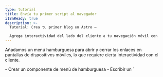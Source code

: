 ```yaml
---
type: tutorial
title: Envía tu primer script al navegador
i18nReady: true
description: >-
  Tutorial: Crea tu primer blog en Astro —

  Agrega interactividad del lado del cliente a tu navegación móvil con una etiqueta de script de Astro
---
```



Añadamos un menú hamburguesa para abrir y cerrar los enlaces en pantallas de dispositivos móviles, lo que requiere cierta interactividad con el cliente.

<PreCheck>
  - Crear un componente de menú de hamburguesa
  - Escribir un `<script>` para que los visitantes de tu sitio puedan abrir y cerrar el menú de navegación
  - Mover tu JavaScript a un archivo `.js`.
</PreCheck>

## Construir un componente Hamburger

Crea un componente `<Hamburger />` para abrir y cerrar tu menú móvil.

1. Crea un archivo llamado `Hamburger.astro` en `src/components/`.
  

2. Copia el siguiente código en tu componente. Esto representará tu menú "hamburguesa" de 3 líneas para abrir y cerrar tus enlaces de navegación en móvil. (Añadirás los nuevos estilos CSS a `global.css` más tarde).

    ```astro title="src/components/Hamburger.astro"
    --- 
    ---
    <div class="hamburger">
      <span class="line"></span>
      <span class="line"></span>
      <span class="line"></span>
    </div>
    ```

3. Coloca este nuevo componente `<Hamburger />` justo antes de tu componente `<Navigation />` en `Header.astro`. 

<details>
<summary>¡Enséñame el código!</summary>

```astro title="src/components/Header.astro" ins={2,7}
---
import Hamburger from './Hamburger.astro';
import Navigation from './Navigation.astro';
---
<header>
  <nav>
    <Hamburger />
    <Navigation />
  </nav>
</header>
```
</details>

4. Añade los siguientes estilos para tu componente Hamburger:

  ```css title="src/styles/global.css" ins={2-13, 56-58}
  /* nav styles */
  .hamburger {
    padding-right: 20px;
    cursor: pointer;
  }

  .hamburger .line {
    display: block;
    width: 40px;
    height: 5px;
    margin-bottom: 10px;
    background-color: #ff9776;
  }

  .nav-links {
    width: 100%;
    top: 5rem;
    left: 48px;
    background-color: #ff9776;
    display: none;
    margin: 0;
  }

  .nav-links a {
    display: block;
    text-align: center;
    padding: 10px 0;
    text-decoration: none;
    font-size: 1.2rem;
    font-weight: bold;
    text-transform: uppercase;
  }

  .nav-links a:hover, a:focus {
    background-color: #ff9776;
  }

  .expanded {
    display: unset;
  }

  @media screen and (min-width: 636px) {
    .nav-links {
      margin-left: 5em;
      display: block;
      position: static;
      width: auto;
      background: none;
    }

    .nav-links a {
      display: inline-block;
      padding: 15px 20px;
    }

    .hamburger {
      display: none;
    }
  }
  ```


## Escribe tu primera etiqueta de script

Tu header aún no es **interactivo** porque no puede responder a la entrada del usuario, como hacer clic en el menú hamburguesa para mostrar u ocultar los enlaces de navegación. 

La adición de una etiqueta `<script>` proporciona JavaScript del lado del cliente para "escuchar" un evento del usuario y luego responder en consecuencia

1. Añade la siguiente etiqueta `<script>` a `index.astro`, justo antes de la etiqueta de cierre `</body>`.

    ```astro title="src/pages/index.astro" ins={2-6}
      <Footer />
      <script>
        document.querySelector('.hamburger').addEventListener('click', () => {
          document.querySelector('.nav-links').classList.toggle('expanded');
        });
      </script>
    </body>
    ```

2. Comprueba de nuevo la vista previa del navegador en varios tamaños y verifica que el menú de navegación funciona, que es responsivo al tamaño de la pantalla y que responde a las entradas del usuario en esta página.

### Importar un archivo `.js`

En lugar de escribir JavaScript directamente en cada página, puede mover el contenido de la etiqueta `<script>` a su propio archivo `.js` en el proyecto.


1. Crea `src/scripts/menu.js` (tendrás que crear una nueva carpeta `/scripts/`) y mueve tu JavaScript a ella.

    ```js title="src/scripts/menu.js"
    document.querySelector('.hamburger').addEventListener('click', () => {
      document.querySelector('.nav-links').classList.toggle('expanded');
    });
    ```

2. Sustituye el contenido de la etiqueta `<script>` en `index.astro` por la siguiente importación de archivos:

    ```astro title="src/pages/index.astro" ins={7} del={3-5}
      <Footer />
      <script>
        document.querySelector('.hamburger').addEventListener('click', () => {
          document.querySelector('.nav-links').classList.toggle('expanded');
        });

        import "../scripts/menu.js";
      </script>
    </body>
    ```

3. Comprueba de nuevo la vista previa del navegador a un tamaño más pequeño y verifica que el menú hamburguesa todavía abre y cierra los enlaces de tu navegación.


4. Añade la misma etiqueta `<script>` con la importación a tus otras dos páginas, `about.astro` y `blog.astro` y comprueba que tienes una cabecera responsivo e interactivo en cada página.

    ```astro title="src/pages/about.astro & src/pages/blog.astro" ins={2-4}
      <Footer />
      <script>
        import "../scripts/menu.js";
      </script>
    </body>
    ```

:::note[takeaway]
Anteriormente habías utilizado JavaScript para construir partes de tu sitio:

- Definir dinámicamente el título y la cabecera de la página
- Mapeo a través de una lista de competencias en la página Acerca de
- Visualización condicional de elementos HTML

Todos esos comandos se ejecutan en tiempo de compilación para crear HTML estático para tu sitio, y luego el código se "tira". 

**El JavaScript de una etiqueta `<script>` se envía al navegador** y está disponible para ejecutarse en función de las interacciones del usuario, como actualizar una página o cambiar una entrada.
:::



<Box icon="question-mark">

### Pon a prueba tus conocimientos

1. ¿Cuándo ejecuta Astro cualquier JavaScript escrito en el frontmatter de un componente?
    <MultipleChoice>
      <Option>
       Astro nunca ejecuta JavaScript
      </Option>
      <Option isCorrect>
        en tiempo de compilación
      </Option>
      <Option>
         Cuando un visitante pulsa un botón
      </Option>
    </MultipleChoice>

2. Opcionalmente, Astro puede enviar JavaScript al navegador para permitir:
    <MultipleChoice>
      <Option>
        que los usuarios hagan clic en los enlaces de las páginas
      </Option>
      <Option>
        tiempos de carga más rápidos
      </Option>
      <Option isCorrect>
        interactividad del lado del cliente
      </Option>
    </MultipleChoice>

3. El JavaScript del lado del cliente se enviará al navegador del usuario cuando se escriba o importe:
    <MultipleChoice>
      <Option isCorrect>
        en etiquetas `<script>`.
      </Option>
      <Option>
        entre las vallas de código de un archivo `.astro`.
      </Option>
      <Option>
        en `global.css`
      </Option>
    </MultipleChoice>

</Box>

<Box icon="check-list">

## Checklist

<Checklist>
- [ ] Puedo añadir interactividad del lado del cliente con JavaScript en una etiqueta `<script>`.
- [ ] Puedo importar un archivo `.js` en una etiqueta `<script>`.
</Checklist>

</Box>

### Recursos

[Scripts del lado del cliente en Astro](/es/guides/client-side-scripts/)
